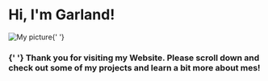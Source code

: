 # Hi, I'm Garland!

<span>
	<img
		src="https://media-exp1.licdn.com/dms/image/C5603AQEFr1kTwD5aMg/profile-displayphoto-shrink_200_200/0?e=1601510400&v=beta&t=hpX1CBptsCaEAJlaU4kPxhPh3LEg6wlyobjhsNDURBE"
		alt="My picture"
	/>{' '}
	<h3>
		{' '}
		Thank you for visiting my Website. Please scroll down and check out some of
		my projects and learn a bit more about mes!
	</h3>
</span>
